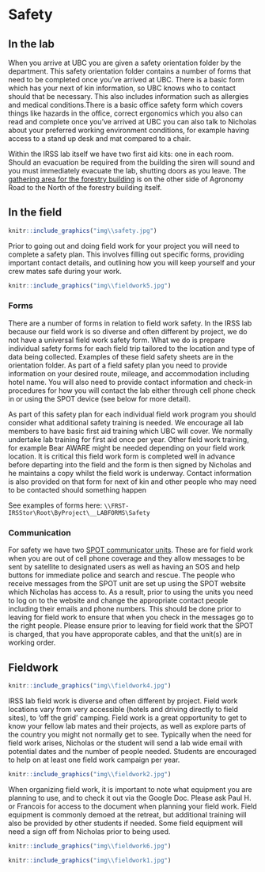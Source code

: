 # Safety {-#safety}

## In the lab {-#labsafety}

When you arrive at UBC you are given a safety orientation folder by the department. This  safety orientation folder contains a number of forms that need to be completed once you've arrived at UBC. There is a basic form which has your next of kin information, so UBC knows who to contact should that be necessary. This  also includes information such as allergies and medical conditions.There  is a basic office safety form which covers things like hazards in the office, correct ergonomics which  you also can read and complete once you've arrived at UBC you can also talk to Nicholas about your preferred working environment conditions, for example having access to a stand up desk and mat compared to a chair.

Within the IRSS lab itself we have two first aid kits: one in each room. Should an evacuation be required from the building the siren will sound and you must immediately evacuate the lab, shutting doors as you leave. The [gathering area for the forestry building](https://goo.gl/maps/SdDQTUNoT2ibtxkE8) is on the other side of Agronomy Road to the North of the forestry building itself.

## In the field {-#fieldsafety}

```r
knitr::include_graphics("img\\safety.jpg")
```

Prior to going out and doing field work for your project you will need to complete a safety plan. This involves filling out specific forms, providing important contact details, and outlining how you will keep yourself and your crew mates safe during your work.

```r
knitr::include_graphics("img\\fieldwork5.jpg")
```

### Forms {-#safetyforms}
There are a number of forms in relation to field work safety. In the IRSS lab because our field work is so diverse and often different by project, we do not have a universal field work safety form. What we do is prepare individual safety forms for each field trip tailored to the location and type of data being collected. Examples of these field safety sheets are in the orientation folder. As part of a field safety plan you need to provide information on your desired route, mileage, and accommodation including hotel name. You will also need to provide contact information and check-in procedures for how you will contact the lab either through cell phone check in or using the SPOT device (see below for more detail).

As part of this safety plan for each individual field work program you should consider what additional safety training is needed. We encourage all lab members to have basic first aid training which UBC will cover. We normally undertake lab training for first aid once per year. Other field work training, for example Bear AWARE might be needed depending on your field work location. It is critical this field work form is completed well in advance before departing into the field and the form is then signed by Nicholas and he maintains a copy whilst the field work is underway. Contact information is also provided on that form for next of kin and other people who may need to be contacted should something happen 

See examples of forms here:
`\\FRST-IRSStor\Root\ByProject\__LABFORMS\Safety`

### Communication {-#safetycomms}

For safety we have two [SPOT communicator units](https://www.findmespot.com/en-us/). These are for field work when you are out of cell phone coverage and they allow messages to be sent by satellite to designated users as well as having an SOS and help buttons for immediate police and search and rescue. The people who receive messages from the SPOT unit are set up using the SPOT website which Nicholas has access to. As a result, prior to using the units you need to log on to the website and change the appropriate contact people including their emails and phone numbers. This should be done prior to leaving for field work to ensure that when you check in the messages go to the right people. Please ensure prior to leaving for field work that the SPOT is charged, that you have approporate cables, and that the unit(s) are in working order.

## Fieldwork {-#fieldwork}

```r
knitr::include_graphics("img\\fieldwork4.jpg")
```

IRSS lab field work is diverse and often different by project. Field work locations vary from very accessible (hotels and driving directly to field sites), to ‘off the grid’ camping. Field work is a great opportunity to get to know your fellow lab mates and their projects, as well as explore parts of the country you might not normally get to see. Typically when the need for field work arises, Nicholas or the student will send a lab wide email with potential dates and the number of people needed. Students are encouraged to help on at least one field work campaign per year.

```r
knitr::include_graphics("img\\fieldwork2.jpg")
```

When organizing field work, it is important to note what equipment you are planning to use, and to check it out via the Google Doc. Please ask Paul H. or Francois for access to the document when planning your field work. Field equipment is commonly demoed at the retreat, but additional training will also be provided by other students if needed. Some field equipment will need a sign off from Nicholas prior to being used.

```r
knitr::include_graphics("img\\fieldwork6.jpg")
```

```r
knitr::include_graphics("img\\fieldwork1.jpg")
```

